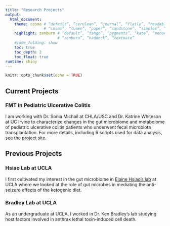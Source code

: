```yaml
---
title: "Research Projects"
output:
  html_document:
    theme: cosmo # “default”, “cerulean”, “journal”, “flatly”, “readable”, “spacelab”, “united”,
                 # “cosmo”, “lumen”, “paper”, “sandstone”, “simplex”, “yeti”
    highlight: zenburn # “default”, “tango”, “pygments”, “kate”, “monochrome”, “espresso”,
                       # “zenburn”, “haddock”, “textmate”
    #code_folding: show
    toc: true
    toc_depth: 2
    toc_float: true
runtime: shiny
---
```


```r
knitr::opts_chunk$set(echo = TRUE)
```
## Current Projects
### FMT in Pediatric Ulcerative Colitis

I am working with Dr. Sonia Michail at CHLA/USC and Dr. Katrine Whiteson at UC Irvine to characterize changes in the gut microbiome and metabolome of pediatric ulcerative colitis patients who underwent fecal microbiota transplantation. For more details, including R scripts used for data analysis, see the [project site](https://djnusbaum.github.io/UC-FMT-Omics/){target="_blank"}.

## Previous Projects
### Hsiao Lab at UCLA

I first cultivated my interest in the gut microbiome in [Elaine Hsiao's lab](https://hsiao.science){target="_blank"} at UCLA where we looked at the role of gut microbes in mediating the anti-seizure effects of the ketogenic diet.

### Bradley Lab at UCLA

As an undergraduate at UCLA, I worked in Dr. Ken Bradley's lab studying host factors involved in anthrax lethal toxin-induced cell death.